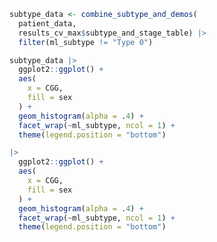 ```r
subtype_data <- combine_subtype_and_demos(
  patient_data,
  results_cv_max$subtype_and_stage_table) |> 
  filter(ml_subtype != "Type 0")
```

```r
subtype_data |> 
  ggplot2::ggplot() + 
  aes(
    x = CGG,
    fill = sex
  ) +
  geom_histogram(alpha = .4) +
  facet_wrap(~ml_subtype, ncol = 1) +
  theme(legend.position = "bottom")
```


```r
|> 
  ggplot2::ggplot() + 
  aes(
    x = CGG,
    fill = sex
  ) +
  geom_histogram(alpha = .4) +
  facet_wrap(~ml_subtype, ncol = 1) +
  theme(legend.position = "bottom")
```

